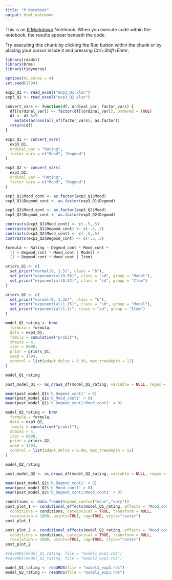 ---
title: "R Notebook"
output: html_notebook
---

This is an [R Markdown](http://rmarkdown.rstudio.com) Notebook. When you execute code within the notebook, the results appear beneath the code. 

Try executing this chunk by clicking the *Run* button within the chunk or by placing your cursor inside it and pressing *Ctrl+Shift+Enter*. 

```{r}
library(readxl)
library(brms)
library(tidyverse)

options(mc.cores = 4)
set.seed(1794)
```

```{r}
exp3_Q1 <- read_excel("exp3_Q1.xlsx")
exp3_Q2 <- read_excel("exp3_Q2.xlsx")

convert_vars <- function(df, ordinal_var, factor_vars) {
  df[[ordinal_var]] <- factor(df[[ordinal_var]], ordered = TRUE)
  df <- df %>%
    mutate(across(all_of(factor_vars), as.factor))
  return(df)
}

exp3_Q1 <- convert_vars(
  exp3_Q1, 
  ordinal_var = "Rating", 
  factor_vars = c("Mood", "Degmod")
)

exp3_Q2 <- convert_vars(
  exp3_Q2, 
  ordinal_var = "Rating", 
  factor_vars = c("Mood", "Degmod")
)
```

```{r}
exp3_Q1$Mood_cont <- as.factor(exp3_Q1$Mood)
exp3_Q1$Degmod_cont <- as.factor(exp3_Q1$Degmod)

exp3_Q2$Mood_cont <- as.factor(exp3_Q2$Mood)
exp3_Q2$Degmod_cont <- as.factor(exp3_Q2$Degmod)

contrasts(exp3_Q1$Mood_cont) <- c(-.5,.5)
contrasts(exp3_Q1$Degmod_cont) <- c(-.5,.5)
contrasts(exp3_Q2$Mood_cont) <- c(-.5,.5)
contrasts(exp3_Q2$Degmod_cont) <- c(-.5,.5)
```

```{r}
formula <- Rating ~ Degmod_cont * Mood_cont +
  (1 + Degmod_cont * Mood_cont | Model) +
  (1 + Degmod_cont * Mood_cont | Item)
```

```{r}
priors_Q1 <- c(
  set_prior("normal(0, 1.5)", class = "b"),
  set_prior("exponential(0.56)", class = "sd", group = "Model"),
  set_prior("exponential(0.52)", class = "sd", group = "Item")
)

priors_Q2 <- c(
  set_prior("normal(0, 1.35)", class = "b"),
  set_prior("exponential(1.15)", class = "sd", group = "Model"),
  set_prior("exponential(1.1)", class = "sd", group = "Item")
)
```

```{r}
model_Q1_rating <- brm(
  formula = formula,
  data = exp3_Q1,
  family = cumulative("probit"),
  chains = 4,
  iter = 8000,
  prior = priors_Q1,
  seed = 1794,
  control = list(adapt_delta = 0.99, max_treedepth = 12)
)
```

```{r}
model_Q1_rating
```

```{r}
post_model_Q1 <- as_draws_df(model_Q1_rating, variable = NULL, regex = FALSE, inc_warmup = FALSE)

mean(post_model_Q1$'b_Degmod_cont1' > 0)
mean(post_model_Q1$'b_Mood_cont1' > 0)
mean(post_model_Q1$'b_Degmod_cont1:Mood_cont1' < 0)
```

```{r}
model_Q2_rating <- brm(
  formula = formula,
  data = exp3_Q2,
  family = cumulative("probit"),
  chains = 4,
  iter = 8000,
  prior = priors_Q2,
  seed = 1794,
  control = list(adapt_delta = 0.99, max_treedepth = 12)
)
```
```{r}
model_Q2_rating
```

```{r}
post_model_Q2 <- as_draws_df(model_Q2_rating, variable = NULL, regex = FALSE, inc_warmup = FALSE)

mean(post_model_Q2$'b_Degmod_cont1' < 0)
mean(post_model_Q2$'b_Mood_cont1' > 0)
mean(post_model_Q2$'b_Degmod_cont1:Mood_cont1' > 0)
```
```{r}
conditions <- data.frame(Degmod_cont=c("none","very"))
post_plot_1 <- conditional_effects(model_Q1_rating, effects = "Mood_cont",
  conditions = conditions, categorical = TRUE, transform = NULL,
  resolution = 1000, points=TRUE, rug=TRUE, style="raster")
post_plot_1
```
```{r}
post_plot_2 <- conditional_effects(model_Q2_rating, effects = "Mood_cont",
  conditions = conditions, categorical = TRUE, transform = NULL,
  resolution = 1000, points=TRUE, rug=TRUE, style="raster")
post_plot_2
```

```{r}
#saveRDS(model_Q1_rating, file = "model1_exp3.rds")
#saveRDS(model_Q2_rating, file = "model2_exp3.rds")
```

```{r}
model_Q1_rating <- readRDS(file = "model1_exp3.rds")
model_Q2_rating <- readRDS(file = "model2_exp3.rds")
```